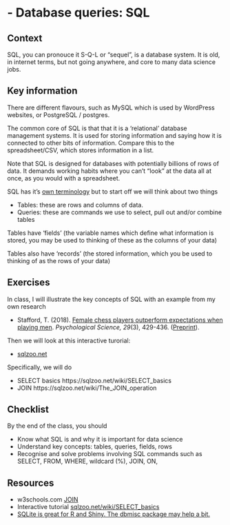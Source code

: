 # - Database queries: SQL {-}

## Context

SQL, you can pronouce it S-Q-L or "sequel", is a database system. It is old, in internet terms, but not going anywhere, and core to many data science jobs. 

## Key information

There are different flavours, such as MySQL which is used by WordPress websites, or PostgreSQL / postgres.

The common core of SQL is that that it is a 'relational' database management systems. It is used for storing information and saying how it is connected to other bits of information. Compare this to the spreadsheet/CSV, which stores information in a list.

Note that SQL is designed for databases with potentially billions of rows of data. It demands working habits where you can't "look" at the data all at once, as you would with a spreadsheet.

SQL has it's [own terminology](https://en.wikipedia.org/wiki/SQL_syntax) but to start off we will think about two things

* Tables: these are rows and columns of data.
* Queries: these are commands we use to select, pull out and/or combine tables

Tables have 'fields' (the variable names which define what information is stored, you may be used to thinking of these as the columns of your data)

Tables also have 'records' (the stored information, which you be used to thinking of as the rows of your data)

## Exercises

In class, I will illustrate the key concepts of SQL with an example from my own research

* Stafford, T. (2018). [Female chess players outperform expectations when playing men](http://journals.sagepub.com/doi/10.1177/0956797617736887). *Psychological Science, 29*(3), 429-436. ([Preprint](https://psyarxiv.com/bpy3t/)).  
  
Then we will look at this interactive turorial:

* [sqlzoo.net](https://sqlzoo.net)

Specifically, we will do

* SELECT basics https://sqlzoo.net/wiki/SELECT_basics
* JOIN https://sqlzoo.net/wiki/The_JOIN_operation

## Checklist

By the end of the class, you should

* Know what SQL is and why it is important for data science
* Understand key concepts: tables, queries, fields, rows
* Recognise and solve problems involving SQL commands such as SELECT, FROM, WHERE, wildcard (%), JOIN, ON, 



## Resources

* w3schools.com [JOIN](https://www.w3schools.com/sql/sql_join.asp)
* Interactive tutorial [sqlzoo.net/wiki/SELECT_basics](https://sqlzoo.net/wiki/SELECT_basics)
* [SQLite is great for R and Shiny. The dbmisc package may help a bit.](https://www.r-bloggers.com/2021/03/sqlite-is-great-for-r-and-shiny-the-dbmisc-package-may-help-a-bit/)